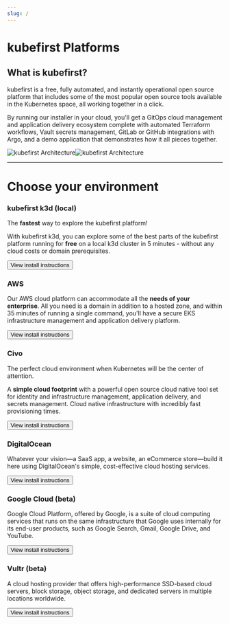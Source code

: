 ```yaml
---
slug: /
---
```



# kubefirst Platforms

## What is kubefirst?

kubefirst is a free, fully automated, and instantly operational open source platform that includes some of the most popular open source tools available in the Kubernetes space, all working together in a click.

By running our installer in your cloud, you'll get a GitOps cloud management and application delivery ecosystem complete with automated Terraform workflows, Vault secrets management, GitLab or GitHub integrations with Argo, and a demo application that demonstrates how it all pieces together.

![kubefirst Architecture](img/common/kubefirst/architecture-light.svg#light-mode)![kubefirst Architecture](img/common/kubefirst/architecture-dark.svg#dark-mode)

---

# Choose your environment

<div className="row">
    <div className="col col--4 margin-bottom--lg">
        <div className="card">
            <div className="card__image">
                <K3dHeader />
            </div>
            <div className="card__body">
            <h3>kubefirst k3d (local)</h3>
            <p>
               The <strong>fastest</strong> way to explore the kubefirst platform!
            </p>
            <p>
               With kubefirst k3d, you can explore some of the best parts of the kubefirst platform running for <strong>free</strong> on a local k3d cluster in 5 minutes - without any cloud costs or domain prerequisites.
            </p>
            </div>
            <div className="card__footer">
                <form>
                    <button className="button button--secondary button--block" formAction="k3d/overview/">View install instructions</button>
                </form>
            </div>
        </div>
    </div>
    <div className="col col--4 margin-bottom--lg">
        <div className="card">
            <div className="card__image">
                <AWSHeader />
            </div>
            <div className="card__body">
            <h3>AWS</h3>
            <p>
               Our AWS cloud platform can accommodate all the <strong>needs of your enterprise</strong>. All you need is a domain in addition to a hosted zone, and within 35 minutes of running a single command, you'll have a secure EKS infrastructure management and application delivery platform.
            </p>
            </div>
            <div className="card__footer">
                <form>
                    <button className="button button--secondary button--block" formAction="aws/overview/">View install instructions</button>
                </form>
            </div>
        </div>
    </div>
    <div className="col col--4 margin-bottom--lg">
        <div className="card">
            <div className="card__image">
                    <CivoHeader />
            </div>
            <div className="card__body">
            <h3>Civo</h3>
            <p>
               The perfect cloud environment when Kubernetes will be the center of attention.
            </p>
            <p>A <strong>simple cloud footprint</strong> with a powerful open source cloud native tool set for identity and infrastructure management, application delivery, and secrets management. Cloud native infrastructure with incredibly fast provisioning times.</p>
            </div>
            <div className="card__footer">
                <form>
                    <button className="button button--secondary button--block" formAction="civo/overview/">View install instructions</button>
                </form>
            </div>
        </div>
    </div>
    <div className="col col--4 margin-bottom--lg">
        <div className="card">
            <div className="card__image">
                <DOHeader />
            </div>
            <div className="card__body">
            <h3>DigitalOcean</h3>
            <p>Whatever your vision—a SaaS app, a website, an eCommerce store—build it here using DigitalOcean's simple, cost-effective cloud hosting services.</p>
            </div>
            <div className="card__footer">
                <form>
                    <button className="button button--secondary button--block" formAction="do/overview/">View install instructions</button>
                </form>
            </div>
        </div>
    </div>
    <div className="col col--4 margin-bottom--lg">
        <div className="card">
            <div className="card__image">
                <GCPHeader />
            </div>
            <div className="card__body">
            <h3>Google Cloud (beta)</h3>
            <p>Google Cloud Platform, offered by Google, is a suite of cloud computing services that runs on the same infrastructure that Google uses internally for its end-user products, such as Google Search, Gmail, Google Drive, and YouTube.</p>
            </div>
            <div className="card__footer">
                <form>
                    <button className="button button--secondary button--block" formAction="gcp/overview/">View install instructions</button>
                </form>
            </div>
        </div>
    </div>
    <div className="col col--4 margin-bottom--lg">
        <div className="card">
            <div className="card__image">
                <VultrHeader />
            </div>
            <div className="card__body">
            <h3>Vultr (beta)</h3>
            <p>A cloud hosting provider that offers high-performance SSD-based cloud servers, block storage, object storage, and dedicated servers in multiple locations worldwide.</p>
            </div>
            <div className="card__footer">
                <form>
                    <button className="button button--secondary button--block" formAction="vultr/overview/">View install instructions</button>
                </form>
            </div>
        </div>
    </div>
</div>
